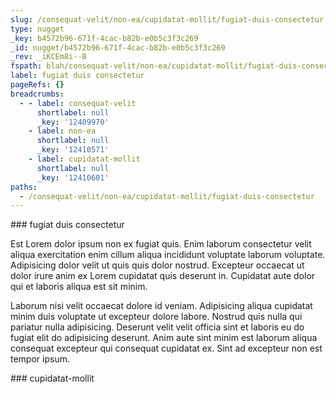```yaml
---
slug: /consequat-velit/non-ea/cupidatat-mollit/fugiat-duis-consectetur
type: nugget
_key: b4572b96-671f-4cac-b82b-e0b5c3f3c269
_id: nugget/b4572b96-671f-4cac-b82b-e0b5c3f3c269
_rev: _iKCEm8i--B
fspath: blah/consequat-velit/non-ea/cupidatat-mollit/fugiat-duis-consectetur.md
label: fugiat duis consectetur
pageRefs: {}
breadcrumbs:
  - - label: consequat-velit
      shortlabel: null
      _key: '12409970'
    - label: non-ea
      shortlabel: null
      _key: '12410571'
    - label: cupidatat-mollit
      shortlabel: null
      _key: '12410601'
paths:
  - /consequat-velit/non-ea/cupidatat-mollit/fugiat-duis-consectetur
---
```


<NuggetArea>
<Nugget slug="/consequat-velit/non-ea/cupidatat-mollit/fugiat-duis-consectetur" type="nugget" _key="b4572b96-671f-4cac-b82b-e0b5c3f3c269" _id="nugget/b4572b96-671f-4cac-b82b-e0b5c3f3c269" _rev="_iKCEm8i--B" fspath="blah/consequat-velit/non-ea/cupidatat-mollit/fugiat-duis-consectetur.md" label="fugiat duis consectetur" paths="/consequat-velit/non-ea/cupidatat-mollit/fugiat-duis-consectetur">
<NuggetBody>
### fugiat duis consectetur

Est Lorem dolor ipsum non ex fugiat quis. Enim laborum consectetur velit aliqua exercitation enim cillum aliqua incididunt voluptate laborum voluptate. Adipisicing dolor velit ut quis quis dolor nostrud. Excepteur occaecat ut dolor irure anim ex Lorem cupidatat quis deserunt in. Cupidatat aute dolor qui et laboris aliqua est sit minim.

Laborum nisi velit occaecat dolore id veniam. Adipisicing aliqua cupidatat minim duis voluptate ut excepteur dolore labore. Nostrud quis nulla qui pariatur nulla adipisicing. Deserunt velit velit officia sint et laboris eu do fugiat elit do adipisicing deserunt. Anim aute sint minim est laborum aliqua consequat excepteur qui consequat cupidatat ex. Sint ad excepteur non est tempor ipsum.

</NuggetBody>
<Breadcrumbs>
<Crumbs>
<Crumb _key="12409970" label="consequat-velit" /><Crumb _key="12410571" label="non-ea" /><Crumb _key="12410601" label="cupidatat-mollit" />
</Crumbs>
</Breadcrumbs>
</Nugget>

<NuggetsInbound>
</NuggetsInbound>
<NuggetsOutbound>
</NuggetsOutbound>
</NuggetArea>
<PassagesInbound>
<Passage direction="inbound" type="passage" _key="12410601" _id="passage/12410601" _rev="_iKCEm8i---" label="cupidatat-mollit" passage="cupidatat-mollit" fspath="blah/consequat-velit/non-ea/cupidatat-mollit" paths="/consequat-velit/non-ea/cupidatat-mollit" slug="/consequat-velit/non-ea/cupidatat-mollit">
<NuggetBody>
### cupidatat-mollit

</NuggetBody>
<Breadcrumbs>
<Crumbs>
<Crumb _key="12409970" label="consequat-velit" /><Crumb _key="12410571" label="non-ea" />
</Crumbs>
</Breadcrumbs>
</Passage>

</PassagesInbound>
<PassagesOutbound>
</PassagesOutbound>